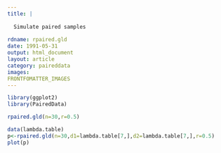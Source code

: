 ```yaml
---
title: |
  
  Simulate paired samples
  
rdname: rpaired.gld
date: 1991-05-31
output: html_document
layout: article
category: paireddata
images:
FRONTFOMATTER_IMAGES
---
```


```r
library(ggplot2)
library(PairedData)
```

```r
rpaired.gld(n=30,r=0.5)

data(lambda.table)
p<-rpaired.gld(n=30,d1=lambda.table[7,],d2=lambda.table[7,],r=0.5)
plot(p)



```